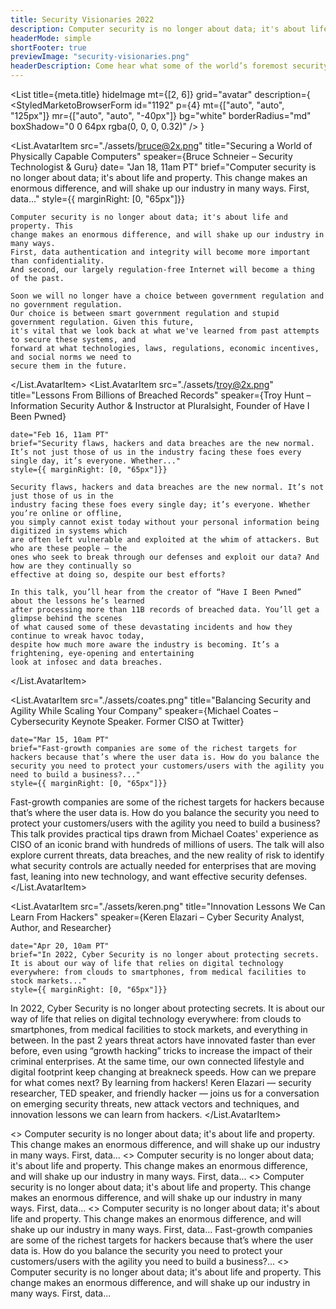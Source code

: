 ```yaml
---
title: Security Visionaries 2022
description: Computer security is no longer about data; it's about life and property.
headerMode: simple
shortFooter: true
previewImage: "security-visionaries.png"
headerDescription: Come hear what some of the world’s foremost security researchers, practitioners and thinkers see on the security horizon for 2022.
---
```


<List
  title={meta.title}
  hideImage
  mt={[2, 6]}
  grid="avatar"
  description={
    <SignupDescription description={meta.headerDescription} fontSize="text-xl" >
        <StyledMarketoBrowserForm
        id="1192"
        p={4} mt={["auto", "auto", "125px"]}
        mr={["auto", "auto", "-40px"]}
        bg="white"
        borderRadius="md"
        boxShadow="0 0 64px rgba(0, 0, 0, 0.32)"
       />
    </SignupDescription>
  }
>
  <List.AvatarItem
    src="./assets/bruce@2x.png"
    title="Securing a World of Physically Capable Computers"
    speaker={<Link scheme="site" href="https://www.schneier.com/">Bruce Schneier – Security Technologist &amp; Guru</Link>}
    date= "Jan 18, 11am PT"
    brief="Computer security is no longer about data; it's about life and property. This change makes an enormous difference, and will shake up our industry in many ways. First, data..."
    style={{ marginRight: [0, "65px"]}}
  >
    Computer security is no longer about data; it's about life and property. This
    change makes an enormous difference, and will shake up our industry in many ways.
    First, data authentication and integrity will become more important than confidentiality.
    And second, our largely regulation-free Internet will become a thing of the past.

    Soon we will no longer have a choice between government regulation and no government regulation.
    Our choice is between smart government regulation and stupid government regulation. Given this future,
    it's vital that we look back at what we've learned from past attempts to secure these systems, and
    forward at what technologies, laws, regulations, economic incentives, and social norms we need to
    secure them in the future.

  </List.AvatarItem>
  <List.AvatarItem
    src="./assets/troy@2x.png"
    title="Lessons From Billions of Breached Records"
    speaker={<Link scheme="site" href="https://www.troyhunt.com/">Troy Hunt – Information Security Author &amp; Instructor at Pluralsight, Founder of Have I Been Pwned</Link>}

    date="Feb 16, 11am PT"
    brief="Security flaws, hackers and data breaches are the new normal. It’s not just those of us in the industry facing these foes every single day, it’s everyone. Whether..."
    style={{ marginRight: [0, "65px"]}}
  >
    Security flaws, hackers and data breaches are the new normal. It’s not just those of us in the
    industry facing these foes every single day; it’s everyone. Whether you’re online or offline,
    you simply cannot exist today without your personal information being digitized in systems which
    are often left vulnerable and exploited at the whim of attackers. But who are these people — the
    ones who seek to break through our defenses and exploit our data? And how are they continually so
    effective at doing so, despite our best efforts?

    In this talk, you’ll hear from the creator of “Have I Been Pwned” about the lessons he’s learned
    after processing more than 11B records of breached data. You’ll get a glimpse behind the scenes
    of what caused some of these devastating incidents and how they continue to wreak havoc today,
    despite how much more aware the industry is becoming. It’s a frightening, eye-opening and entertaining
    look at infosec and data breaches.
  </List.AvatarItem>

   <List.AvatarItem
    src="./assets/coates.png"
    title="Balancing Security and Agility While Scaling Your Company"
    speaker={<Link scheme="site" href="https://www.michaelcoates.co/">Michael Coates – Cybersecurity Keynote Speaker. Former CISO at Twitter</Link>}

    date="Mar 15, 10am PT"
    brief="Fast-growth companies are some of the richest targets for hackers because that’s where the user data is. How do you balance the security you need to protect your customers/users with the agility you need to build a business?..."
    style={{ marginRight: [0, "65px"]}}
  >
  Fast-growth companies are some of the richest targets for hackers because that’s where the user data is. How do you balance the security you need to protect your customers/users with the agility you need to build a business? This talk provides practical tips drawn from Michael Coates' experience as CISO of an iconic brand with hundreds of millions of users. The talk will also explore current threats, data breaches, and the new reality of risk to identify what security controls are actually needed for enterprises that are moving fast, leaning into new technology, and want effective security defenses.
  </List.AvatarItem>

  <List.AvatarItem
    src="./assets/keren.png"
    title="Innovation Lessons We Can Learn From Hackers"
    speaker={<Link scheme="site" href="https://www.k3r3n3.com/">Keren Elazari – Cyber Security Analyst, Author, and Researcher</Link>}

    date="Apr 20, 10am PT"
    brief="In 2022, Cyber Security is no longer about protecting secrets. It is about our way of life that relies on digital technology everywhere: from clouds to smartphones, from medical facilities to stock markets..."
    style={{ marginRight: [0, "65px"]}}
  >
  In 2022, Cyber Security is no longer about protecting secrets. It is about our way of life that relies on digital technology everywhere: from clouds to smartphones, from medical facilities to stock markets, and everything in between. In the past 2 years threat actors have innovated faster than ever before, even using “growth hacking” tricks to increase the impact of their criminal enterprises. At the same time, our own connected lifestyle and digital footprint keep changing at breakneck speeds. How can we prepare for what comes next? By learning from hackers! Keren Elazari — security researcher, TED speaker, and friendly hacker — joins us for a conversation on emerging security threats, new attack vectors and techniques, and innovation lessons we can learn from hackers.
  </List.AvatarItem>

</List>

<GridDisplay cardStyle="newProductCard">
  <SecurityCard
    title="Securing a World of Physically Capable Computers"
    href="/"
    cardBG="podcast"
    src={bruceImage}
    speaker="Bruce Schneier"
    speakerDetails="Security Technologist &amp; Guru"
    width="auto"
    needDescriptionMargin
  >
    <>
      Computer security is no longer about data; it's about life and property. This change makes an enormous difference, and will shake up our industry in many ways. First, data...
    </>
  </SecurityCard>
</GridDisplay>

<GridDisplay cardStyle="newProductCard">
  <SecurityCard
    title="Securing a World of Physically Capable Computers"
    href="/"
    cardBG="podcast"
    src={bruceImage}
    speaker="Bruce Schneier"
    speakerDetails="Security Technologist &amp; Guru"
    width="auto"
    needDescriptionMargin
  >
    <>
      Computer security is no longer about data; it's about life and property. This change makes an enormous difference, and will shake up our industry in many ways. First, data...
    </>
  </SecurityCard>
  <SecurityCard
    title="Securing a World of Physically Capable Computers"
    href="/"
    cardBG="podcast"
    src={bruceImage}
    speaker="Bruce Schneier"
    speakerDetails="Security Technologist &amp; Guru"
    width="auto"
    needDescriptionMargin
  >
    <>
      Computer security is no longer about data; it's about life and property. This change makes an enormous difference, and will shake up our industry in many ways. First, data...
    </>
  </SecurityCard>
</GridDisplay>


<GridDisplay cardStyle="newProductCard">
    <SecurityCard
    title="Lessons From Billions of Breached Records"
    href="/"
    cardBG="podcast"
    src={bruceImage}
    speaker="Bruce Schneier"
    speakerDetails="Information Security Author &amp; Instructor at Pluralsight, Founder of Have I Been Pwned"
    width="auto"
  >
    <>
      Computer security is no longer about data; it's about life and property. This change makes an enormous difference, and will shake up our industry in many ways. First, data...
    </>
  </SecurityCard>
  <SecurityCard
    cardBG="podcast"
    speaker="Michael Coates"
    speakerDetails="Cybersecurity Keynote Speaker. Former CISO at Twitter"
    cardBC="#7553fa"
    href="/"
    needDescriptionMargin={false}
    smallIcon={true}
    src={bruceImage}
    title="Balancing Security and Agility While Scaling Your Company"
    width="auto"
  >
    Fast-growth companies are some of the richest targets for hackers because that’s where the user data is. How do you balance the security you need to protect your customers/users with the agility you need to build a business?...
  </SecurityCard>
  <SecurityCard
    title="Securing a World of Physically Capable Computers"
    href="/"
    cardBG="podcast"
    src={bruceImage}
    speaker="Bruce Schneier"
    speakerDetails="Security Technologist &amp; Guru"
    width="auto"
    needDescriptionMargin
  >
    <>
      Computer security is no longer about data; it's about life and property. This change makes an enormous difference, and will shake up our industry in many ways. First, data...
    </>
  </SecurityCard>
</GridDisplay>
